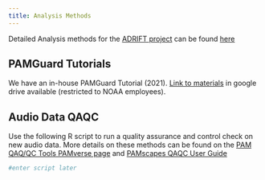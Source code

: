```yaml
---
title: Analysis Methods
---
```


Detailed Analysis methods for the [ADRIFT project](https://sael-swfsc.github.io/Adrift/) can be found [here](https://sael-swfsc.github.io/adrift-analysis-methods/)

## PAMGuard Tutorials

We have an in-house PAMGuard Tutorial (2021). [Link to materials](https://drive.google.com/drive/folders/1P3DRVoI7rKEUHz66Z_L2nztE49npRHKN?usp=sharing) in google drive available (restricted to NOAA employees).

## Audio Data QAQC

Use the following R script to run a quality assurance and control check on new audio data. More details on these methods can be found on the [PAM QAQ/QC Tools PAMverse page](https://nmfs-ost.github.io/PAMverse/content/QAQC.html) and [PAMscapes QAQC User Guide](https://docs.google.com/document/d/1coo21rPb7WIxkFPqjt7CQKAkDu5KjdqXsZs_0PVbI9M/edit?usp=sharing)

``` r
#enter script later
```
